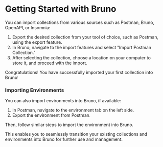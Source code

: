 # Getting Started with Bruno

You can import collections from various sources such as Postman, Bruno, OpenAPI, or Insomnia:

1. Export the desired collection from your tool of choice, such as Postman, using the export feature.
2. In Bruno, navigate to the import features and select "Import Postman Collection."
3. After selecting the collection, choose a location on your computer to store it, and proceed with the import.

Congratulations! You have successfully imported your first collection into Bruno!

### Importing Environments

You can also import environments into Bruno, if available:

1. In Postman, navigate to the environment tab on the left side.
2. Export the environment from Postman.

Then, follow similar steps to import the environment into Bruno.

This enables you to seamlessly transition your existing collections and environments into Bruno for further use and management.
